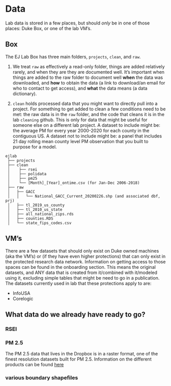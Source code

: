 # Data {-}

Lab data is stored in a few places, but should *only* be in one of those places: Duke Box, or one of the lab VM's. 

## Box {-}

The EJ Lab Box has three main folders, `projects`, `clean`, and `raw`. 

1) We treat `raw` as effectively a read-only folder, things are added relatively rarely, and when they are they are documented well. It's important when things are added to the raw folder to document well **when** the data was downloaded, and **how** to obtain the data (a link to download/an email for who to contact to get access), and **what** the data means (a data dictionary).

2) `clean` holds processed data that you might want to directly pull into a project. For something to get added to clean a few conditions need to be met: the raw data is in the `raw` folder, and the code that cleans it is in the lab `cleaning` github. This is only for data that might be useful for someone else on a different lab project. A dataset to include might be: the average PM for every year 2000-2020 for each county in the contiguous US. A dataset not to include might be: a panel that includes 21 day rolling mean county level PM observation that you built to purpose for a model. 

```
ejlab
 ├── projects
 ├── clean
 │	  ├── rsei
 │	  ├── polidata
 │	  ├── pm25
 │	  └── [Month]_[Year]_ontime.csv (for Jan-Dec 2006-2018)
 ├── raw
 │   ├── GACC
 │   │	 └── National_GACC_Current_20200226.shp (and associated dbf, prj) 
 │   ├── tl_2019_us_county
 │   ├── tl_2010_us_state
 │   ├── all_national_zips.rds
 │   ├── counties.RDS
 │   └── state_fips_codes.csv
```

## VM's {-}

There are a few datasets that should only exist on Duke owned machines (aka the VM's) or (if they have even higher protections) that can only exist in the protected research data network. Information on getting access to those spaces can be found in the onboarding section. This means the original datasets, and ANY data that is created from it/combined with it/modeled using it, excluding simple tables that might be need to go in a publication. The datasets currently used in lab that these protections apply to are: 

* InfoUSA
* Corelogic

## What data do we already have ready to go? {-}

### RSEI {-}

### PM 2.5 {-}

The PM 2.5 data that lives in the Dropbox is in a raster format, one of the finest resolution datasets built for PM 2.5. Information on the different products can be found [here](https://sites.wustl.edu/acag/datasets/surface-pm2-5/)

### various boundary shapefiles {-}
